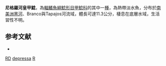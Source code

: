 {{Speciesbox
| taxon = Reganella depressa
| binomial_authority = [[Kner|Kner]], 1853
| status = NE
| status_system = IUCN3.1
| synonyms = *''Hemiodon depressus'', Kner, 1853
}}

'''尼格羅河皇甲鯰'''，為[[輻鰭魚綱|輻鰭魚綱]][[鯰形目|鯰形目]][[甲鯰科|甲鯰科]]的其中一[[種|種]]，為熱帶淡水魚，分布於[[南美洲|南美洲]][[黑河|黑河]]、Branco與Tapajos河流域，體長可達11.3公分，棲息在底層水域，生活習性不明。

==参考文献==
*{{FishBase_species|genus=Reganella|species=depressa|year=2014|month=11}}

{{taxonbar}}

[[Category:甲鯰科|RD]]
[[Category:皇甲鯰屬|depressa]]
[[Category:1853年描述的魚類|R]]